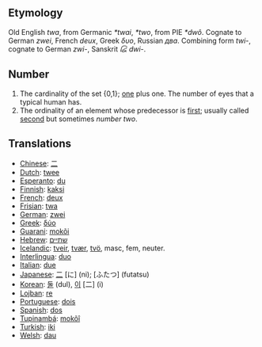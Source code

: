 == Etymology ==
Old English ''twa'', from Germanic ''*twai'', ''*two'', from PIE ''*dwô''. Cognate to German ''zwei'', French ''deux'', Greek ''δυο'', Russian ''два''. Combining form ''twi-'', cognate to German ''zwi-'', Sanskrit ''દ્વિ'' ''dwi-''.

== Number ==
# The cardinality of the set {0,1}; [[one]] plus one. The number of eyes that a typical human has.
# The ordinality of an element whose predecessor is [[first]]; usually called [[second]] but sometimes ''number two''.

== Translations ==
*[[Chinese]]: [[二]]
*[[Dutch]]: [[twee]]
*[[Esperanto]]: [[du]]
*[[Finnish]]: [[kaksi]]
*[[French]]: [[deux]]
*[[Frisian]]: [[twa]]
*[[German]]: [[zwei]]
*[[Greek]]: [[δύο]]
*[[Guarani]]: [[mokõi]]
*[[Hebrew]]: [[שתיים]]
*[[Icelandic]]: [[tveir]], [[tvær]], [[tvö]], masc, fem, neuter.
*[[Interlingua]]: [[duo]]
*[[Italian]]: [[due]]
*[[Japanese]]: [[二]] [に] (ni); [ふたつ] (futatsu)
*[[Korean]]: [[둘]] (dul), [[이]] [二] (i)
*[[Lojban]]: [[re]]
*[[Portuguese]]: [[dois]]
*[[Spanish]]: [[dos]]
*[[Tupinambá]]: [[mokõî]]
*[[Turkish]]: [[iki]]
*[[Welsh]]: [[dau]]